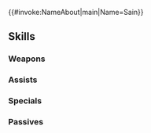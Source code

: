 {{#invoke:NameAbout|main|Name=Sain}}{{HeroPage Tabs}}
{{Hero Infobox
|Name=Sain
|Title=Green Lance
|WeaponType=Blue Lance
|MoveType=Cavalry
|Origin=Fire Emblem: The Blazing Blade
|Gender=Male
|actorEN=Edward Aaron Mendoza
|actorJP=近藤隆
|artist=maCo
|randomStartTime=2022-07-08T07:00:00Z
|additionDate=June 7, 2022
|releaseDate=June 8, 2022
|poolDate=June 30, 2022
|poolRarities=5
|cv1=6
|cv2=400200
|TagID=セイン
|InternalID=812
|Properties=specRate_202502
|description=An impulsive and playful knight of Caelin. Despite his age, he was appointed to be subcommander of the Caelin knights. Appears in Fire Emblem: The Blazing Blade.
}}
{{Stats Page
|Lv1HP=18|Lv1ATK=9|Lv1SPD=10|Lv1DEF=10|Lv1RES=3
|GRHP=50|GRATK=75|GRSPD=65|GRDEF=60|GRRES=35
}}
==Skills==
===Weapons===
{{Weapons Table
|weapon1=Iron Lance
|weapon1Default=1
|weapon1Unlock=1
|weapon2=Steel Lance
|weapon2Default=2
|weapon2Unlock=2
|weapon3=Silver Lance
|weapon3Default=4
|weapon3Unlock=3
|weapon4=Jolly Jade Lance
|weapon4Default=5
|weapon4Unlock=5
}}
===Assists===
{{Assists Table
|assist1=Rally Attack
|assist1Default=4
|assist1Unlock=3
|assist2=Rally Up Atk
|assist2Unlock=4
|assist3=Rally Up Atk+
|assist3Unlock=5
}}
===Specials===
{{Specials Table}}
===Passives===
{{Passives Table
|passiveA1=Spd/Def Catch 1
|passiveA2=Spd/Def Catch 2
|passiveA3=Spd/Def Catch 3
|passiveA4=Spd/Def Catch 4
|passiveA1Unlock=2
|passiveA2Unlock=3
|passiveA3Unlock=4
|passiveA4Unlock=5
|passiveB1=Flow Refresh 1
|passiveB2=Flow Refresh 2
|passiveB3=Flow Refresh 3
|passiveB1Unlock=1
|passiveB2Unlock=2
|passiveB3Unlock=4
}}
{{Heroes Navbox}}